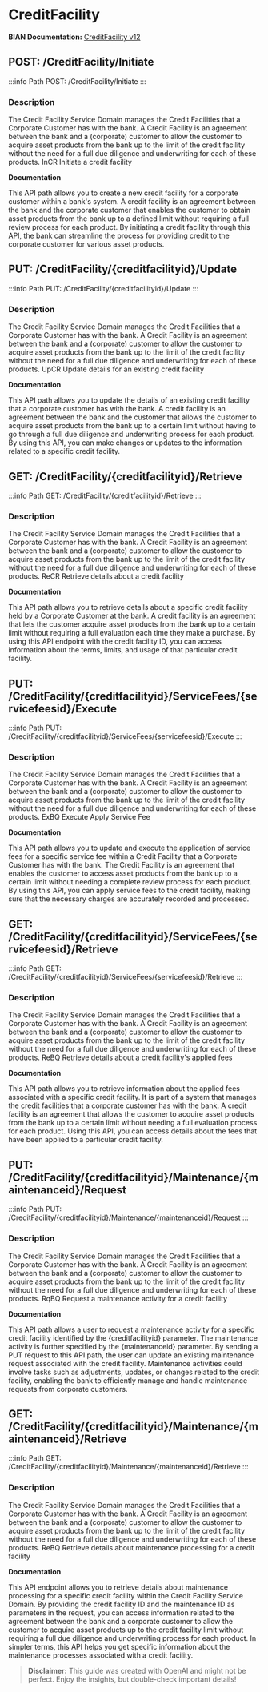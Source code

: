 # CreditFacility

**BIAN Documentation:** [CreditFacility v12](https://app.swaggerhub.com/apis/BIAN-3/CreditFacility/12.0.0)

## POST: /CreditFacility/Initiate

:::info Path
POST: /CreditFacility/Initiate
:::

### Description

The Credit Facility Service Domain manages the Credit Facilities that a Corporate Customer has with the bank\. A Credit Facility is an agreement between the bank and a \(corporate\) customer to allow the customer to acquire asset products from the bank up to the limit of the credit facility without the need for a full due diligence and underwriting for each of these products\. InCR Initiate a credit facility

**Documentation**

This API path allows you to create a new credit facility for a corporate customer within a bank's system\. A credit facility is an agreement between the bank and the corporate customer that enables the customer to obtain asset products from the bank up to a defined limit without requiring a full review process for each product\. By initiating a credit facility through this API\, the bank can streamline the process for providing credit to the corporate customer for various asset products\.

## PUT: /CreditFacility/\{creditfacilityid\}/Update

:::info Path
PUT: /CreditFacility/\{creditfacilityid\}/Update
:::

### Description

The Credit Facility Service Domain manages the Credit Facilities that a Corporate Customer has with the bank\. A Credit Facility is an agreement between the bank and a \(corporate\) customer to allow the customer to acquire asset products from the bank up to the limit of the credit facility without the need for a full due diligence and underwriting for each of these products\. UpCR Update details for an existing credit facility

**Documentation**

This API path allows you to update the details of an existing credit facility that a corporate customer has with the bank\. A credit facility is an agreement between the bank and the customer that allows the customer to acquire asset products from the bank up to a certain limit without having to go through a full due diligence and underwriting process for each product\. By using this API\, you can make changes or updates to the information related to a specific credit facility\.

## GET: /CreditFacility/\{creditfacilityid\}/Retrieve

:::info Path
GET: /CreditFacility/\{creditfacilityid\}/Retrieve
:::

### Description

The Credit Facility Service Domain manages the Credit Facilities that a Corporate Customer has with the bank\. A Credit Facility is an agreement between the bank and a \(corporate\) customer to allow the customer to acquire asset products from the bank up to the limit of the credit facility without the need for a full due diligence and underwriting for each of these products\. ReCR Retrieve details about a credit facility

**Documentation**

This API path allows you to retrieve details about a specific credit facility held by a Corporate Customer at the bank\. A credit facility is an agreement that lets the customer acquire asset products from the bank up to a certain limit without requiring a full evaluation each time they make a purchase\. By using this API endpoint with the credit facility ID\, you can access information about the terms\, limits\, and usage of that particular credit facility\.

## PUT: /CreditFacility/\{creditfacilityid\}/ServiceFees/\{servicefeesid\}/Execute

:::info Path
PUT: /CreditFacility/\{creditfacilityid\}/ServiceFees/\{servicefeesid\}/Execute
:::

### Description

The Credit Facility Service Domain manages the Credit Facilities that a Corporate Customer has with the bank\. A Credit Facility is an agreement between the bank and a \(corporate\) customer to allow the customer to acquire asset products from the bank up to the limit of the credit facility without the need for a full due diligence and underwriting for each of these products\. ExBQ Execute Apply Service Fee

**Documentation**

This API path allows you to update and execute the application of service fees for a specific service fee within a Credit Facility that a Corporate Customer has with the bank\. The Credit Facility is an agreement that enables the customer to access asset products from the bank up to a certain limit without needing a complete review process for each product\. By using this API\, you can apply service fees to the credit facility\, making sure that the necessary charges are accurately recorded and processed\.

## GET: /CreditFacility/\{creditfacilityid\}/ServiceFees/\{servicefeesid\}/Retrieve

:::info Path
GET: /CreditFacility/\{creditfacilityid\}/ServiceFees/\{servicefeesid\}/Retrieve
:::

### Description

The Credit Facility Service Domain manages the Credit Facilities that a Corporate Customer has with the bank\. A Credit Facility is an agreement between the bank and a \(corporate\) customer to allow the customer to acquire asset products from the bank up to the limit of the credit facility without the need for a full due diligence and underwriting for each of these products\. ReBQ Retrieve details about a credit facility's applied fees

**Documentation**

This API path allows you to retrieve information about the applied fees associated with a specific credit facility\. It is part of a system that manages the credit facilities that a corporate customer has with the bank\. A credit facility is an agreement that allows the customer to acquire asset products from the bank up to a certain limit without needing a full evaluation process for each product\. Using this API\, you can access details about the fees that have been applied to a particular credit facility\.

## PUT: /CreditFacility/\{creditfacilityid\}/Maintenance/\{maintenanceid\}/Request

:::info Path
PUT: /CreditFacility/\{creditfacilityid\}/Maintenance/\{maintenanceid\}/Request
:::

### Description

The Credit Facility Service Domain manages the Credit Facilities that a Corporate Customer has with the bank\. A Credit Facility is an agreement between the bank and a \(corporate\) customer to allow the customer to acquire asset products from the bank up to the limit of the credit facility without the need for a full due diligence and underwriting for each of these products\. RqBQ Request a maintenance activity for a credit facility

**Documentation**

This API path allows a user to request a maintenance activity for a specific credit facility identified by the \{creditfacilityid\} parameter\. The maintenance activity is further specified by the \{maintenanceid\} parameter\. By sending a PUT request to this API path\, the user can update an existing maintenance request associated with the credit facility\. Maintenance activities could involve tasks such as adjustments\, updates\, or changes related to the credit facility\, enabling the bank to efficiently manage and handle maintenance requests from corporate customers\.

## GET: /CreditFacility/\{creditfacilityid\}/Maintenance/\{maintenanceid\}/Retrieve

:::info Path
GET: /CreditFacility/\{creditfacilityid\}/Maintenance/\{maintenanceid\}/Retrieve
:::

### Description

The Credit Facility Service Domain manages the Credit Facilities that a Corporate Customer has with the bank\. A Credit Facility is an agreement between the bank and a \(corporate\) customer to allow the customer to acquire asset products from the bank up to the limit of the credit facility without the need for a full due diligence and underwriting for each of these products\. ReBQ Retrieve details about maintenance processing for a credit facility

**Documentation**

This API endpoint allows you to retrieve details about maintenance processing for a specific credit facility within the Credit Facility Service Domain\. By providing the credit facility ID and the maintenance ID as parameters in the request\, you can access information related to the agreement between the bank and a corporate customer to allow the customer to acquire asset products up to the credit facility limit without requiring a full due diligence and underwriting process for each product\. In simpler terms\, this API helps you get specific information about the maintenance processes associated with a credit facility\.

> **Disclaimer:** This guide was created with OpenAI and might not be perfect. Enjoy the insights, but double-check important details!
